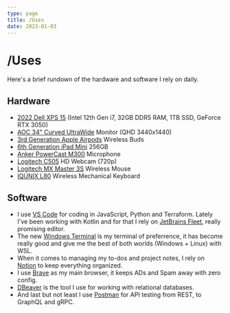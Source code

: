 ```yaml
---
type: page
title: /Uses
date: 2023-01-03
---
```


# /Uses

Here's a brief rundown of the hardware and software I rely on daily.

## Hardware
* [2022 Dell XPS 15](https://www.dell.com/en-us/shop/dell-laptops/xps-15-laptop/spd/xps-15-9520-laptop/ctox15w11p1c4002) (Intel 12th Gen i7, 32GB DDR5 RAM, 1TB SSD, GeForce RTX 3050)
* [AOC 34" Curved UltraWide](https://www.amazon.com/gp/product/B07ZB2TNZZ/ref=ppx_yo_dt_b_search_asin_image?ie=UTF8&th=1) Monitor (QHD 3440x1440)
* [3rd Generation Apple Airpods](https://www.amazon.com/Apple-Generation-Lightning-Resistant-Headphones/dp/B0BDHB9Y8H/ref=sr_1_1_sspa?keywords=airpods&s=electronics&sr=1-1-spons&ufe=app_do%3Aamzn1.fos.f5122f16-c3e8-4386-bf32-63e904010ad0&psc=1&spLa=ZW5jcnlwdGVkUXVhbGlmaWVyPUEyTjhDREJNTlNRUUlVJmVuY3J5cHRlZElkPUEwNjUyNjUwWFhKWlNLMkZJTlpJJmVuY3J5cHRlZEFkSWQ9QTAxMDQwMTMyRTZMNkRBOEc2Q0pWJndpZGdldE5hbWU9c3BfYXRmJmFjdGlvbj1jbGlja1JlZGlyZWN0JmRvTm90TG9nQ2xpY2s9dHJ1ZQ==) Wireless Buds
* [6th Generation iPad Mini](https://www.apple.com/shop/buy-ipad/ipad-mini) 256GB
* [Anker PowerCast M300](https://www.amazon.com/gp/product/B09J53TB27/ref=ppx_yo_dt_b_search_asin_image?ie=UTF8&psc=1) Microphone
* [Logitech C505](https://www.amazon.com/gp/product/B08BNJPVXG/ref=ppx_yo_dt_b_search_asin_title?ie=UTF8&psc=1) HD Webcam (720p)
* [Logitech MX Master 3S](https://www.amazon.com/gp/product/B09HMKFDXC/ref=ppx_yo_dt_b_search_asin_title?ie=UTF8&psc=1) Wireless Mouse
* [IQUNIX L80](https://iqunix.store/products/iqunix-l80-formula-typing-wireless-mechanical-keyboard?variant=32620690178108) Wireless Mechanical Keyboard

## Software
* I use [VS Code](https://code.visualstudio.com/) for coding in JavaScript, Python and Terraform. Lately I've been working with Kotlin and for that I rely on [JetBrains Fleet](https://www.jetbrains.com/fleet/), really promising editor.
* The new [Windows Terminal](https://github.com/microsoft/terminal) is my terminal of preferrence, it has become really good and give me the best of both worlds (Windows + Linux) with WSL.
* When it comes to managing my to-dos and project notes, I rely on [Notion](https://www.notion.so) to keep everything organized.
* I use [Brave](https://brave.com/) as my main browser, it keeps ADs and Spam away with zero config.
* [DBeaver](https://github.com/dbeaver/dbeaver) is the tool I use for working with relational databases.
* And last but not least I use [Postman](https://www.postman.com/) for API testing from REST, to GraphQL and gRPC.
